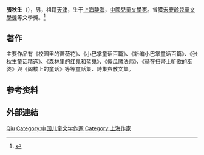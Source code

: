 {{Otheruses|other=名为張秋生的其他人物|张道渊}}

'''張秋生'''（{{bd|1939年|8月|catIdx=Z張}}），男，祖籍[[天津|天津]]，生于[[上海|上海]][[静海县|静海]]，[[中华人民共和国|中國]][[兒童文學家|兒童文學家]]。曾獲[[宋慶齡兒童文學獎|宋慶齡兒童文學獎]]等文學獎。<ref>{{Cite book|title=世界儿童文学事典|author=蒋风主编|publisher=希望出版社|year=1992|isbn=|location=太原|pages=}}</ref>

== 著作 ==
主要作品有《校园里的蔷薇花》、《小巴掌童话百篇》、《新编小巴掌童话百篇》、《张秋生童话精选》、《森林里的红鬼和蓝鬼》、《傻瓜魔法师》、《骑在扫帚上听歌的巫婆》與《阁楼上的童话》等等童話集、詩集與散文集。

== 参考资料 ==
{{reflist}}

== 外部連結 ==
{{宋庆龄儿童文学奖}}
{{全国优秀儿童文学奖}}
{{陈伯吹儿童文学奖}}

{{Authority control}}
{{DEFAULTSORT:Zhang张}}
[[Category:张姓|Qiu]]
[[Category:中国儿童文学作家|Category:中国儿童文学作家]]
[[Category:上海作家|Category:上海作家]]

{{China-writer-stub}}